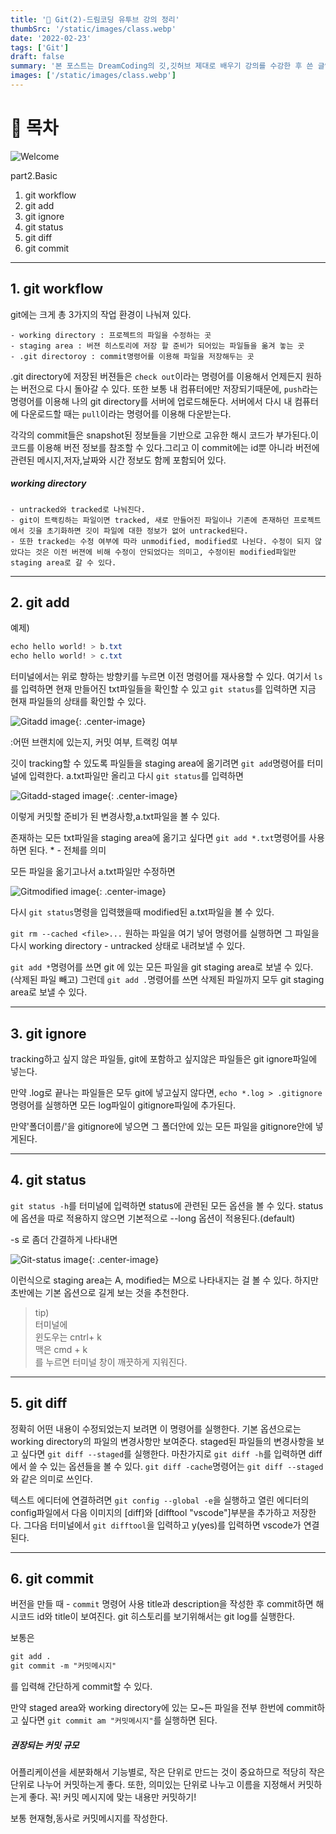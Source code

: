 ```yaml
---
title: '🎉 Git(2)-드림코딩 유투브 강의 정리'
thumbSrc: '/static/images/class.webp'
date: '2022-02-23'
tags: ['Git']
draft: false
summary: '본 포스트는 DreamCoding의 깃,깃허브 제대로 배우기 강의를 수강한 후 쓴 글입니다.'
images: ['/static/images/class.webp']
---
```


# 📌 목차

![Welcome](/static/images/class.webp)

part2.Basic

1. git workflow
2. git add
3. git ignore
4. git status
5. git diff
6. git commit

---

## 1. git workflow

git에는 크게 총 3가지의 작업 환경이 나눠져 있다.

    - working directory : 프로젝트의 파일을 수정하는 곳
    - staging area : 버젼 히스토리에 저장 할 준비가 되어있는 파일들을 옮겨 놓는 곳
    - .git directoroy : commit명령어를 이용해 파일을 저장해두는 곳

.git directory에 저장된 버젼들은 `check out`이라는 명령어를 이용해서 언제든지 원하는 버전으로
다시 돌아갈 수 있다.
또한 보통 내 컴퓨터에만 저장되기때문에, `push`라는 명령어를 이용해 나의 git directory를 서버에 업로드해둔다. 서버에서 다시 내 컴퓨터에 다운로드할 때는 `pull`이라는 명령어를 이용해 다운받는다.

각각의 commit들은 snapshot된 정보들을 기반으로 고유한 해시 코드가 부가된다.이 코드를 이용해 버전 정보를 참조할 수 있다.그리고 이 commit에는 id뿐 아니라 버전에 관련된 메시지,저자,날짜와 시간 정보도 함께 포함되어 있다.

##### working directory

    - untracked와 tracked로 나눠진다.
    - git이 트랙킹하는 파일이면 tracked, 새로 만들어진 파일이나 기존에 존재하던 프로젝트에서 깃을 초기화하면 깃이 파일에 대한 정보가 없어 untracked된다.
    - 또한 tracked는 수정 여부에 따라 unmodified, modified로 나뉜다. 수정이 되지 않았다는 것은 이전 버젼에 비해 수정이 안되었다는 의미고, 수정이된 modified파일만 staging area로 갈 수 있다.

---

## 2. git add

예제)

```css
echo hello world! > b.txt
echo hello world! > c.txt
```

터미널에서는 위로 향하는 방향키를 누르면 이전 명령어를 재사용할 수 있다.
여기서 `ls`를 입력하면 현재 만들어진 txt파일들을 확인할 수 있고
`git status`를 입력하면 지금 현재 파일들의 상태를 확인할 수 있다.

![Gitadd image](https://media.vlpt.us/images/lisoh/post/2dcaae14-4df6-4207-8be1-34bd4c2fc556/%E1%84%89%E1%85%B3%E1%84%8F%E1%85%B3%E1%84%85%E1%85%B5%E1%86%AB%E1%84%89%E1%85%A3%E1%86%BA%202022-02-23%20%E1%84%8B%E1%85%A9%E1%84%92%E1%85%AE%204.15.49.png 'Gitadd image'){: .center-image}

:어떤 브랜치에 있는지, 커밋 여부, 트랙킹 여부

깃이 tracking할 수 있도록 파일들을 staging area에 옮기려면
`git add`명령어를 터미널에 입력한다.
a.txt파일만 올리고 다시 `git status`를 입력하면

![Gitadd-staged image](https://media.vlpt.us/images/lisoh/post/a5e69c34-abfe-4b64-a82a-964c4b9e590e/%E1%84%89%E1%85%B3%E1%84%8F%E1%85%B3%E1%84%85%E1%85%B5%E1%86%AB%E1%84%89%E1%85%A3%E1%86%BA%202022-02-23%20%E1%84%8B%E1%85%A9%E1%84%92%E1%85%AE%204.18.59.png 'Gitadd-staged image'){: .center-image}

이렇게 커밋할 준비가 된 변경사항,a.txt파일을 볼 수 있다.

존재하는 모든 txt파일을 staging area에 옮기고 싶다면
`git add *.txt`명령어를 사용하면 된다. \* - 전체를 의미

모든 파일을 옮기고나서 a.txt파일만 수정하면

![Gitmodified image](https://media.vlpt.us/images/lisoh/post/ab68a5df-f2a0-4425-87f6-6c5065bfabd6/%E1%84%89%E1%85%B3%E1%84%8F%E1%85%B3%E1%84%85%E1%85%B5%E1%86%AB%E1%84%89%E1%85%A3%E1%86%BA%202022-02-23%20%E1%84%8B%E1%85%A9%E1%84%92%E1%85%AE%204.22.26.png 'Gitmodified image'){: .center-image}

다시 `git status`명령을 입력했을때 modified된 a.txt파일을 볼 수 있다.

`git rm --cached <file>...` 원하는 파일을 여기 넣어 명령어를 실행하면
그 파일을 다시 working directory - untracked 상태로 내려보낼 수 있다.

`git add *`명령어를 쓰면 git 에 있는 모든 파일을 git staging area로 보낼 수 있다. (삭제된 파일 빼고)
그런데 `git add .`명령어를 쓰면 삭제된 파일까지 모두 git staging area로 보낼 수 있다.

---

## 3. git ignore

tracking하고 싶지 않은 파일들, git에 포함하고 싶지않은 파일들은 git ignore파일에 넣는다.

만약 .log로 끝나는 파일들은 모두 git에 넣고싶지 않다면,
`echo *.log > .gitignore` 명령어를 실행하면 모든 log파일이 gitignore파일에 추가된다.

만약'폴더이름/'을 gitignore에 넣으면 그 폴더안에 있는 모든 파일을 gitignore안에 넣게된다.

---

## 4. git status

`git status -h`를 터미널에 입력하면 status에 관련된 모든 옵션을 볼 수 있다.
status에 옵션을 따로 적용하지 않으면 기본적으로 --long 옵션이 적용된다.(default)

-s 로 좀더 간결하게 나타내면

![Git-status image](https://media.vlpt.us/images/lisoh/post/3dabb8cc-d998-4af8-827d-43e64673d584/%E1%84%89%E1%85%B3%E1%84%8F%E1%85%B3%E1%84%85%E1%85%B5%E1%86%AB%E1%84%89%E1%85%A3%E1%86%BA%202022-02-23%20%E1%84%8B%E1%85%A9%E1%84%92%E1%85%AE%204.37.52.png 'Git-status image'){: .center-image}

이런식으로 staging area는 A, modified는 M으로 나타내지는 걸 볼 수 있다.
하지만 초반에는 기본 옵션으로 길게 보는 것을 추천한다.

> tip)<br/>
> 터미널에<br/>
> 윈도우는 cntrl+ k<br/>
> 맥은 cmd + k<br/>
> 를 누르면 터미널 창이 깨끗하게 지워진다.

---

## 5. git diff

정확히 어떤 내용이 수정되었는지 보려면 이 명령어를 실행한다.
기본 옵션으로는 working directory의 파일의 변경사항만 보여준다.
staged된 파일들의 변경사항을 보고 싶다면 `git diff --staged`를 실행한다.
마찬가지로 `git diff -h`를 입력하면 diff에서 쓸 수 있는 옵션들을 볼 수 있다.
`git diff -cache`명령어는 `git diff --staged`와 같은 의미로 쓰인다.

텍스트 에디터에 연결하려면 `git config --global -e`을 실행하고
열린 에디터의 config파일에서 다음 이미지의 [diff]와 [difftool "vscode"]부분을 추가하고 저장한다.
그다음 터미널에서 `git difftool`을 입력하고 y(yes)를 입력하면 vscode가 연결된다.

---

## 6. git commit

버전을 만들 때 - `commit` 명령어 사용
title과 description을 작성한 후 commit하면 해시코드 id와 title이 보여진다.
git 히스토리를 보기위해서는 git log를 실행한다.

보통은

```css
git add .
git commit -m "커밋메시지"
```

를 입력해 간단하게 commit할 수 있다.

만약 staged area와 working directory에 있는 모~든 파일을 전부 한번에 commit하고 싶다면
`git commit am "커밋메시지"`를 실행하면 된다.

##### 권장되는 커밋 규모

어플리케이션을 세분화해서 기능별로, 작은 단위로 만드는 것이 중요하므로 적당히 작은 단위로 나누어 커밋하는게 좋다. 또한, 의미있는 단위로 나누고 이름을 지정해서 커밋하는게 좋다.
꼭! 커밋 메시지에 맞는 내용만 커밋하기!

보통 현재형,동사로 커밋메시지를 작성한다.
